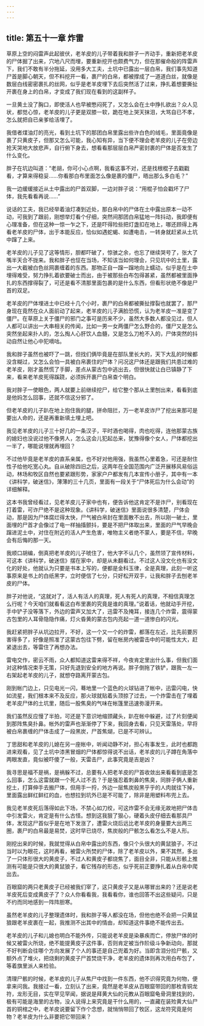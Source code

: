 ```yaml
---
---
---
```

title: 第五十一章 炸雷
---




草原上空的闷雷声此起彼伏，老羊皮的儿子带着我和胖子一齐动手，重新把老羊皮的尸体掘了出来，穴地八尺而埋，要重新挖开也颇费气力，但在那催命般的阵雷声下，我们不敢有半分拖延，没用多大工夫，土坑中已露出一层白帛，我们事先知道尸首是脚心朝天，但不料挖开一看，裹尸的白帛，都被撑成了一道道白丝，就像是数层白线密密裹扎的丝网，似乎是老羊皮埋下去后突然活了过来，挣扎着想要撕扯开裹在身上的白帛，才变成了我们现在看到的这副样子。

一旦黄土没了胸口，即使活人也早被憋闷死了，又怎么会在土中挣扎欲出？众人见状，都觉心惊，老羊皮的儿子更是双膝一软，跪在地上哭天抹泪，大骂自已不孝，怎么就把自已亲爹给活埋了。

我借者煤油灯的亮光，看到土坑下的那团白帛里露出些许白色的绒毛，里面竟像是裹了只黄皮子，但那又怎么可能，我心知有异，当下便不理会老羊皮的儿子在旁边抢天哭地大放悲声，自行俯下身去，想看看那层层白帛严密封裹的尸体是否发生了什么变化。

胖子在坑边叫道：“老胡，你可小心点啊，我看这事不对，还是找根棍子去戳戳看，才算来得稳妥……你看那白布里面怎么像是裹的僵尸，晤出那么多白毛？”

我一边缓缓接近从土中露出的尸首双脚，一边对胖子说：“用棍子怕会戳坏了尸体，我先看看再说……”

说话的工夫，我已经举着油灯凑到近处，那白帛中的尸体在土中露出原本一动不动，可我到了跟前，刚想举灯看个仔细，突然间那团白帛猛地一阵抖动，我即便有心理准备，但在这种一惊一乍之下，还是吓得险些把灯盏扣在地上，哪还顾得上再看老羊皮的尸体，出于本能反应，恰似如遇蛇蝎、如遭电击，一转身就赶紧从土坑中蹿了上来。

老羊皮的儿子见了这等情形，胆都吓破了，惊骇之余，也忘了继续哭号了，张大了嘴半天合不拢来。我和胖子也怔在当场，不知该当如何理会，只见坑中的土里，露出一大截被白色丝网裹缠着的东西。那物正自一蹿一蹿地向上蠕动，似乎是在土中埋得难受，努力挣扎着欲要破士而出，由于被那些白布包得甚紧，虽然都被里面挣扎的东西撑得裂了，可还是看不清那里面包裹的是什么东西，但看形状绝不像是尸首的双足。

老羊皮的尸体埋进土中已经十几个小时，裹尸的白帛都被撕扯撑裂也就罢了，那尸身现在竟然在众人面前动了起来，老羊皮的儿子满脸恐慌，认为老羊皮一准是变了僵尸。在草原上关于僵尸的邪门之事可是历来不少，虽然大多数人都没见过，但人人都可以讲出一大串相关的传闻，比如一男一女两僵尸怎么野合的，僵尸又是怎么突然坐起来扑人的，怎么掏人心肝饮人血髓，又是怎么刀枪不入的，尸体突然的抖动自然让他心中犯嘀咕。

我和胖子虽然也被吓了一跳，但找们俩毕竟是在部队里长大的，天下大乱的时候都没含糊过，又怎么会怕一具被白帛裹住的尸体？问况这尸体还是跟我们共患过难的老羊皮，刚才虽然慌了手脚，差点从蒙古包中逃出去，但很快就让白已镇静了下来，看来老羊皮死得蹊跷，必须拆开裹尸白帛查个明白。

我对胖子一使眼色，两人就要上前继续挖尸，给它整个那从土里刨出来，看看到底是他妈怎么回事，还就不信这分邪了。

但老羊皮的儿子趴在地上抱住我的腿，拼命阻拦，万一老羊皮诈尸了挖出来那可是要出人命的，还是再重新填土埋上吧。

我见老羊皮的儿子三十好几的一条汉子，平时酒也喝得，肉也吃得，连他那蒙古族的媳妇也没说过他不像男人，怎么这会儿犯起怂来，犹豫得像个女人，尸体都挖出一半了，哪能说埋就再埋回？

不过他毕竟是老羊皮的直系亲属，也不好对他用强，我虽然心里着急，可还是耐住性子给他吃宽心丸。自从破除四旧之后，这两年在全国范围内广泛开展移风易俗运动，林场和牧区自然也要紧跟形势，家家户户都发有几本宣传小册子，其中有一本《讲科学，破迷信》，薄薄的三十几页，里面有一段关于“尸体死后为什么会动”的详细解释。

这本书我曾经看过，见老羊皮儿子家中也有，便告诉他这肯定不是诈尸，别看现在打着雷，可诈尸绝不是这种现象。《讲科学，破迷信》里面说很多清楚，尸体会动，那是因为尸体腐烂得太快，尸气被白帛封在里面散不出去，所以刚一破土，里面埋的尸首才会像过了电一样抽搐颤抖，要是不把尸体取出来，里面的尸气早晚会蹿进泥土中，对住在附近的活人产生危害，唯物主义者绝不蒙人，要是不信，早晚会有后悔的那一天。

我顺口胡编，倒真把老羊皮的儿子唬住了，他大字不认几个，虽然领了宣传材料，可这本《讲科学，破迷信》摆在家中，却是从未翻看过。不过这人没文化也有没文化的好处，他就认为只要是书本上写的，便都是金科玉律，全是真理，此刻一听这事原来是书上的白纸黑字，立时便信了七分，只好松开双手，让我和胖子去刨老羊皮的尸体。

胖子对他说，“这就对了，活人有活人的真理，死人有死人的真理，不相信真理怎么行呢？今天咱们就看看这白布里裹的究竟是谁的真理。”说着话，他就动手开挖，手中铲子没等落下，外边的雷声又加大了，迅雷不及掩耳，接连几个炸雷，震得蒙古包里的人耳骨隐隐作痛，灯火昏黄的蒙古包内亮起一道一道惨白的闪光。

我赶紧把胖子从坑边拉开，不好，这一个又一个的炸雷，都落在左近，比先前要厉害得多了，好像是照准了这蒙古包往下劈，留在帐房内被雷击中的可能性太大，赶紧退出去，等雷住了再想办法。

雷电交作，密云不雨，众人都知道这雷来得不祥，今夜肯定里出什么事，但我们面对这种情况束手无策，只好先退到安全的地方再说。胖子倒拖了铁铲，跟我一左一右架起老羊皮的儿子，就想夺路离开蒙古包。

刚到帐门边上，只见电光一闪，蓦地里一个蓝色的火球钻进了帐中，迅雷闪电，快如流星，我们根本来不及反应，那火球就贴着头顶掠了过去，一个炸雷击在了埋着老羊皮尸体的土坑里，随后一股焦臭的气味在帐篷里迅速弥漫开来。

我们虽然反应慢了半拍，可还是下意识地缩颈藏头，趴在帐中躲避，过了片刻便闻到那阵焦臭扑鼻。帐外的雷声也渐渐停了下来，我回身去看，只见天雷落处，早将被白帛裹缠的尸体击成了一段黑炭，尸首焦煳，已是不可辨认。

丁思甜和老羊皮的儿媳在另一座帐中，听闻动静不对，担心有事发生，此时也都跑进来观看，见了土坑中漆黑冒烟的尸体都惊得说不出话，老羊皮的儿子蹲在角落中两眼发直，竟似被吓傻了一般，天雷击尸，此事究竟是吉是凶？

我寻思是福不是祸，是祸躲不过，总要有人把老羊皮的尸首收敛出来看看到底是怎么回事，怎么这雷就跟一个死人过不去？于是强忍着刺鼻的焦臭，同胖子俩人重新挖土，打算伸手去搬尸体，但用手一捋，外边一层焦炭般黑乎乎的人肉就往下掉，里面露出鲜红鲜红的血，也想拉到坑外已是不可能了，除非是用塑料布兜上去。

我见老羊皮死后落得如此下场，不禁心如刀绞，可这炸雷不会无缘无故地把尸体击中引发雷火，肯定是有什么古怪。想到这我狠了狠心，硬着头皮仔细去看那具尸体，发现这尸首似乎是在地下发涨了，遭雷火烧后远比老羊皮的身量要大出两三圈，裹尸的白帛最是易焚，这时早已烧尽，焦炭般的尸骸怎么看怎么不是人形。

刚挖出来的时候，我就觉得从白帛中露出的东西，像只个头很大的黄鼠狼子，不过当时以为眼花，这时再看，被雷火所焚的尸体，除了老羊皮以外，果不其然，多出了一只体形很大的黄皮子，不过人和黄皮子都烧焦了，面目全非，只能从形骸上推测有可能是只很大的黄鼠狼子，看它残存的形态，似乎死前正要挣扎着从白帛中爬出去。

百眼窟的两只老黄皮子已经被我们宰了，这只黄皮子又是从哪冒出来的？还是说老羊皮死后变成黄皮子了？众人你看看我，我看看你，谁也回答不出这些疑问，只是不约而同地感到一阵阵胆寒。

虽然老羊皮的儿子整理遗体时，我和胖子等人都没在场，但他也绝不会把一只黄鼠狼跟老羊皮裹在一起，我推测不出其中的情由，却知道这件事绝不能传出去。

老羊皮的儿子和儿媳也明白不能外传，只能说老羊皮是染暴疾而亡，停放尸体的时候又被雷火所烧，绝不能提黄皮子这件事，否则肯定被当作阶级斗争新动向，那就不好判断会往哪个方向发展了个人的事还是自己兜着为好。当即含泪分捡尸骸，又额外点了堆火，把烧剩的黄皮子尸首焚烧干净，老羊皮的遗体则再次用白布包了，等着旗里派人来检验。

清理尸骸的时候，老羊皮的儿子从焦尸中找到一件东西，他不识得究竟为何物，便拿来问我。我接过一看，立刻认了出来，竟然是老羊皮从百眼窟带回的那枚青铜龙符，龙形无目，实在罕见罕闻，据说是拜黄大仙的元教从百眼窟龟骨洞里找到的，极有可能是海里的古物，没人说得上来究竟是干什么用的，一直藏在装殓黄大仙尸首的铜棺之中，老羊皮说要留下作个念想，就悄悄带回了牧区，这龙符究竟是何物？老羊皮为什么非要把它带回来？